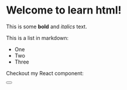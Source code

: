 
# Welcome to learn html!

This is some **bold** and _italics_ text.

This is a list in markdown:

- One
- Two
- Three

Checkout my React component:

<Button />
